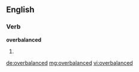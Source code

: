 ==English==

===Verb===
'''overbalanced'''

# {{en-past of|overbalance}}

[[de:overbalanced]]
[[mg:overbalanced]]
[[vi:overbalanced]]